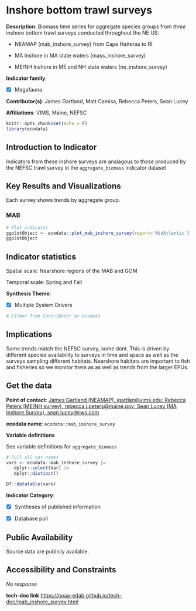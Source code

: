 # Inshore bottom trawl surveys

**Description**: Biomass time series for aggregate species groups from *three* inshore bottom trawl surveys conducted throughout the NE US:

- NEAMAP (mab_inshore_survey) from Cape Hatteras to RI

- MA Inshore in MA state waters (mass_inshore_survey)

- ME/NH Inshore in ME and NH state waters (ne_inshore_survey)

**Indicator family**: 

- [X] Megafauna


**Contributor(s)**: James Gartland, Matt Camisa, Rebecca Peters, Sean Lucey

**Affiliations**: VIMS, Maine, NEFSC

```{r echo=FALSE}
knitr::opts_chunk$set(echo = F)
library(ecodata)
```
## Introduction to Indicator
Indicators from these inshore surveys are analagous to those produced by the NEFSC trawl survey in the `aggregate_biomass` indicator dataset

## Key Results and Visualizations
Each survey shows trends by aggregate group.

### MAB

```{r plot_mab_inshore_surveyMAB}
# Plot indicator
ggplotObject <- ecodata::plot_mab_inshore_survey(report='MidAtlantic')
ggplotObject
```


## Indicator statistics 
Spatial scale: Nearshore regions of the MAB and GOM

Temporal scale: Spring and Fall

**Synthesis Theme**:

- [X] Multiple System Drivers


```{r autostats_mab_inshore_survey}
# Either from Contributor or ecodata
```

## Implications
Some trends match the NEFSC survey, some dont. This is driven by different species availability to surveys in time and space as well as the surveys sampling different habitats. Nearshore habitats are important to fish and fisheries so we monitor them as as well as trends from the larger EPUs.

## Get the data

**Point of contact**: [James Gartland (NEAMAP), jgartlan@vims.edu; Rebecca Peters (ME/NH survey), rebecca.j.peters@maine.gov; Sean Lucey (MA Inshore Survey), sean.lucey@rws.com](mailto:James Gartland (NEAMAP), jgartlan@vims.edu; Rebecca Peters (ME/NH survey), rebecca.j.peters@maine.gov; Sean Lucey (MA Inshore Survey), sean.lucey@rws.com){.email}

**ecodata name**: `ecodata::mab_inshore_survey`

**Variable definitions**

See variable definitions for `aggregate_biomass`

```{r vars_mab_inshore_survey}
# Pull all var names
vars <- ecodata::mab_inshore_survey |>
   dplyr::select(Var) |>
   dplyr::distinct()

DT::datatable(vars)
```
**Indicator Category**:

- [X] Syntheses of published information
- [X] Database pull


## Public Availability

Source data are publicly available.

## Accessibility and Constraints

_No response_

**tech-doc link**
<https://noaa-edab.github.io/tech-doc/mab_inshore_survey.html>

